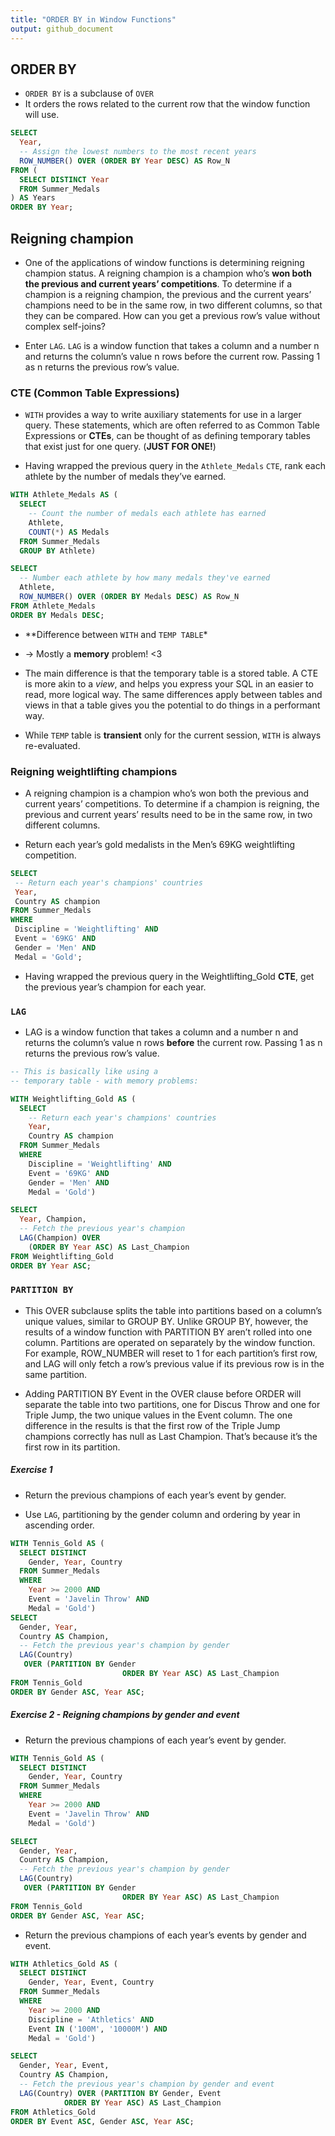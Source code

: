 ```yaml
---
title: "ORDER BY in Window Functions"
output: github_document
---
```


## ORDER BY

* `ORDER BY` is a subclause of `OVER`
* It orders the rows related to the current row that the window function will use.


```sql
SELECT
  Year,
  -- Assign the lowest numbers to the most recent years
  ROW_NUMBER() OVER (ORDER BY Year DESC) AS Row_N
FROM (
  SELECT DISTINCT Year
  FROM Summer_Medals
) AS Years
ORDER BY Year;
```


## Reigning champion

* One of the applications of window functions is determining reigning champion status. A reigning champion is a champion who's **won both the previous and current years' competitions**. To determine if a champion is a reigning champion, the previous and the current years' champions need to be in the same row, in two different columns, so that they can be compared. How can you get a previous row's value without complex self-joins? 

* Enter `LAG`. `LAG` is a window function that takes a column and a number n and returns the column's value n rows before the current row. Passing 1 as n returns the previous row's value.

### CTE (Common Table Expressions)

* `WITH` provides a way to write auxiliary statements for use in a larger query. These statements, which are often referred to as Common Table Expressions or **CTEs**, can be thought of as defining temporary tables that exist just for one query. (**JUST FOR ONE!**)

* Having wrapped the previous query in the `Athlete_Medals` `CTE`, rank each athlete by the number of medals they've earned.

```sql
WITH Athlete_Medals AS (
  SELECT
    -- Count the number of medals each athlete has earned
    Athlete,
    COUNT(*) AS Medals
  FROM Summer_Medals
  GROUP BY Athlete)

SELECT
  -- Number each athlete by how many medals they've earned
  Athlete,
  ROW_NUMBER() OVER (ORDER BY Medals DESC) AS Row_N
FROM Athlete_Medals
ORDER BY Medals DESC;
```

* **Difference between `WITH` and `TEMP TABLE`*
* -> Mostly a **memory** problem! <3 

* The main difference is that the temporary table is a stored table. A CTE is more akin to a *view*, and helps you express your SQL in an easier to read, more logical way. The same differences apply between tables and views in that a table gives you the potential to do things in a performant way.

* While `TEMP` table is **transient** only for the current session, `WITH` is always re-evaluated.

### Reigning weightlifting champions
 * A reigning champion is a champion who's won both the previous and current years' competitions. To determine if a champion is reigning, the previous and current years' results need to be in the same row, in two different columns.

* Return each year's gold medalists in the Men's 69KG weightlifting competition.

 ```sql
SELECT
  -- Return each year's champions' countries
  Year,
  Country AS champion
FROM Summer_Medals
WHERE
  Discipline = 'Weightlifting' AND
  Event = '69KG' AND
  Gender = 'Men' AND
  Medal = 'Gold';
```

* Having wrapped the previous query in the Weightlifting_Gold **CTE**, get the previous year's champion for each year.

### `LAG`

* LAG is a window function that takes a column and a number n and returns the column's value n rows **before** the current row. Passing 1 as n returns the previous row's value.

```sql

-- This is basically like using a 
-- temporary table - with memory problems:

WITH Weightlifting_Gold AS (
  SELECT
    -- Return each year's champions' countries
    Year,
    Country AS champion
  FROM Summer_Medals
  WHERE
    Discipline = 'Weightlifting' AND
    Event = '69KG' AND
    Gender = 'Men' AND
    Medal = 'Gold')

SELECT
  Year, Champion,
  -- Fetch the previous year's champion
  LAG(Champion) OVER
    (ORDER BY Year ASC) AS Last_Champion
FROM Weightlifting_Gold
ORDER BY Year ASC;
```


### `PARTITION BY`

* This OVER subclause splits the table into partitions based on a column's unique values, similar to GROUP BY. Unlike GROUP BY, however, the results of a window function with PARTITION BY aren't rolled into one column. Partitions are operated on separately by the window function. For example, ROW_NUMBER will reset to 1 for each partition's first row, and LAG will only fetch a row's previous value if its previous row is in the same partition.

* Adding PARTITION BY Event in the OVER clause before ORDER will separate the table into two partitions, one for Discus Throw and one for Triple Jump, the two unique values in the Event column. The one difference in the results is that the first row of the Triple Jump champions correctly has null as Last Champion. That's because it's the first row in its partition.

##### Exercise 1

* Return the previous champions of each year's event by gender.

* Use `LAG`, partitioning by the gender column and ordering by year in ascending order.

```sql
WITH Tennis_Gold AS (
  SELECT DISTINCT
    Gender, Year, Country
  FROM Summer_Medals
  WHERE
    Year >= 2000 AND
    Event = 'Javelin Throw' AND
    Medal = 'Gold')
SELECT
  Gender, Year,
  Country AS Champion,
  -- Fetch the previous year's champion by gender
  LAG(Country)
   OVER (PARTITION BY Gender
                         ORDER BY Year ASC) AS Last_Champion
FROM Tennis_Gold
ORDER BY Gender ASC, Year ASC;
```

##### Exercise 2 - Reigning champions by gender and event


* Return the previous champions of each year's event by gender.

```sql
WITH Tennis_Gold AS (
  SELECT DISTINCT
    Gender, Year, Country
  FROM Summer_Medals
  WHERE
    Year >= 2000 AND
    Event = 'Javelin Throw' AND
    Medal = 'Gold')

SELECT
  Gender, Year,
  Country AS Champion,
  -- Fetch the previous year's champion by gender
  LAG(Country)
   OVER (PARTITION BY Gender
                         ORDER BY Year ASC) AS Last_Champion
FROM Tennis_Gold
ORDER BY Gender ASC, Year ASC;

```

* Return the previous champions of each year's events by gender and event.

```sql
WITH Athletics_Gold AS (
  SELECT DISTINCT
    Gender, Year, Event, Country
  FROM Summer_Medals
  WHERE
    Year >= 2000 AND
    Discipline = 'Athletics' AND
    Event IN ('100M', '10000M') AND
    Medal = 'Gold')

SELECT
  Gender, Year, Event,
  Country AS Champion,
  -- Fetch the previous year's champion by gender and event
  LAG(Country) OVER (PARTITION BY Gender, Event
            ORDER BY Year ASC) AS Last_Champion
FROM Athletics_Gold
ORDER BY Event ASC, Gender ASC, Year ASC;
```










